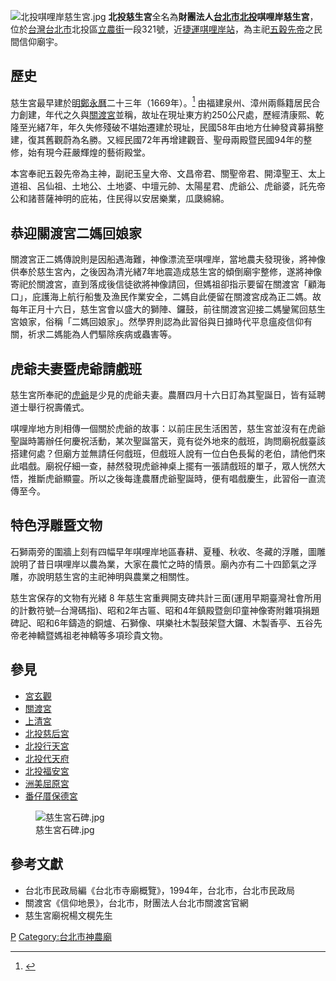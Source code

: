 {{coord|25.119559|121.507021|display=title}}
[[File:北投唭哩岸慈生宮.jpg|thumb]]
'''北投慈生宮'''全名為'''財團法人[[台北市|台北市]][[北投|北投]]唭哩岸慈生宮'''，位於[[台灣|台灣]][[台北市|台北市]]北投區[[立農街|立農街]]一段321號，近[[臺北捷運|捷運]][[唭哩岸站|唭哩岸站]]，為主祀[[五穀先帝|五穀先帝]]之民間信仰廟宇。

==歷史==
慈生宮最早建於[[明鄭|明鄭]][[永曆_(南明)|永曆]]二十三年（1669年）。<ref>{{Cite web |url=https://www-ws.gov.taipei/Download.ashx?u=LzAwMS9VcGxvYWQvcHVibGljL0F0dGFjaG1lbnQvNjUyNDEwMzI0MzMucGRm&n=NjUyNDEwMzI0MzMucGRm&icon=..pdf |title=北投52景-廟宇地方風情，臺北市北投區公所官網 |accessdate=2019-08-18 |archive-date=2020-08-05 |archive-url=https://web.archive.org/web/20200805210738/https://www-ws.gov.taipei/Download.ashx?u=LzAwMS9VcGxvYWQvcHVibGljL0F0dGFjaG1lbnQvNjUyNDEwMzI0MzMucGRm&n=NjUyNDEwMzI0MzMucGRm&icon=..pdf |dead-url=no }}</ref>
由福建泉州、漳州兩縣籍居民合力創建，年代之久與[[關渡宮|關渡宮]]並稱，故址在現址東方約250公尺處，歷經清康熙、乾隆至光緒7年，年久失修殘破不堪始遷建於現址，民國58年由地方仕紳發貣募捐整建，復其舊觀蔚為名勝。又經民國72年再增建觀音、聖母兩殿暨民國94年的整修，始有現今莊嚴輝煌的藝術殿堂。

本宮奉祀五穀先帝為主神，副祀玉皇大帝、文昌帝君、關聖帝君、開漳聖王、太上道祖、呂仙祖、土地公、土地婆、中壇元帥、太陽星君、虎爺公、虎爺婆，託先帝公和諸菩薩神明的庇祐，住民得以安居樂業，瓜瓞綿綿。

==恭迎關渡宮二媽回娘家==
關渡宮正二媽傳說則是因船遇海難，神像漂流至唭哩岸，當地農夫發現後，將神像供奉於慈生宮內，之後因為清光緒7年地震造成慈生宮的傾倒廟宇整修，遂將神像寄祀於關渡宮，直到落成後信徒欲將神像請回，但媽祖卻指示要留在關渡宮「顧海口」，庇護海上航行船隻及漁民作業安全，二媽自此便留在關渡宮成為正二媽。故每年正月十六日，慈生宮會以盛大的獅陣、鑼鼓，前往關渡宮迎接二媽鑾駕回慈生宮娘家，俗稱「二媽回娘家」。然學界則認為此習俗與日據時代平息瘟疫信仰有關，祈求二媽能為人們驅除疾病或蟲害等。

==虎爺夫妻暨虎爺請戲班== 

慈生宮所奉祀的[[虎爺|虎爺]]是少見的虎爺夫妻。農曆四月十六日訂為其聖誕日，皆有延聘道士舉行祝壽儀式。

唭哩岸地方則相傳一個關於虎爺的故事：以前庄民生活困苦，慈生宮並沒有在虎爺聖誕時籌辦任何慶祝活動，某次聖誕當天，竟有從外地來的戲班，詢問廟祝戲臺該搭建何處？但廟方並無請任何戲班，但戲班人說有一位白色長髯的老伯，請他們來此唱戲。廟祝仔細一查，赫然發現虎爺神桌上擺有一張請戲班的單子，眾人恍然大悟，推斷虎爺顯靈。所以之後每逢農曆虎爺聖誕時，便有唱戲慶生，此習俗一直流傳至今。

==特色浮雕暨文物==
石獅兩旁的圍牆上刻有四幅早年唭哩岸地區春耕、夏種、秋收、冬藏的浮雕，圖雕說明了昔日唭哩岸以農為業，大家在農忙之時的情景。廟內亦有二十四節氣之浮雕，亦說明慈生宮的主祀神明與農業之相關性。

慈生宮保存的文物有光緒 8 年慈生宮重興開支碑共計三面(運用早期臺灣社會所用的計數符號─台灣碼指)、昭和2年古匾、昭和4年鎮殿暨劍印童神像寄附雜項捐題碑記、昭和6年鑄造的銅爐、石獅像、唭樂社木製鼓架暨大鑼、木製香亭、五谷先帝老神轎暨媽祖老神轎等多項珍貴文物。

==參見==

*[[宮玄觀|宮玄觀]]
*[[關渡宮|關渡宮]]
*[[上清宮|上清宮]]
*[[北投慈后宮|北投慈后宮]]
*[[北投行天宮|北投行天宮]]
*[[北投代天府|北投代天府]]
*[[北投福安宮|北投福安宮]]
*[[洲美屈原宮|洲美屈原宮]]
*[[番仔厝保德宮|番仔厝保德宮]]
[[File:慈生宮石碑.jpg|thumb]]

==參考文獻==
{{commons category|Beitou Cisheng Temple}}
{{reflist}}
*台北市民政局編《台北市寺廟概覽》，1994年，台北市，台北市民政局
*關渡宮《信仰地景》，台北市，財團法人台北市關渡宮官網
*慈生宮廟祝楊文榥先生
[[Category:北投區廟宇|P]]
[[Category:台北市神農廟|Category:台北市神農廟]]